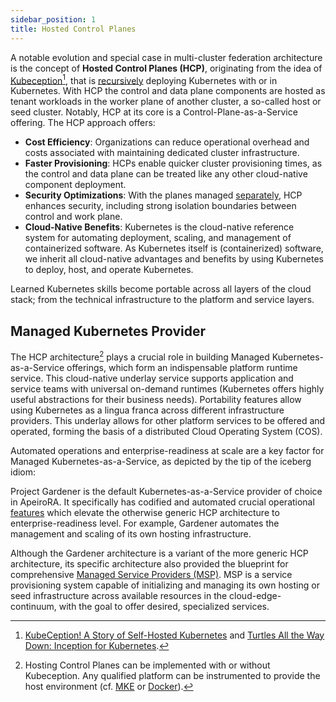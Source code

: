 ```yaml
---
sidebar_position: 1
title: Hosted Control Planes
---
```


A notable evolution and special case in multi-cluster federation architecture is the concept of **Hosted Control Planes (HCP)**, originating from the idea of [Kubeception](https://gardener.cloud/docs/getting-started/architecture/)[^1], that is [recursively](./../control-planes/index.mdx#interactions-of-planes) deploying Kubernetes with or in Kubernetes. With HCP the control and data plane components are hosted as tenant workloads in the worker plane of another cluster, a so-called host or seed cluster. Notably, HCP at its core is a Control-Plane-as-a-Service offering. The HCP approach offers:

- **Cost Efficiency**: Organizations can reduce operational overhead and costs associated with maintaining dedicated cluster infrastructure.
- **Faster Provisioning**: HCPs enable quicker cluster provisioning times, as the control and data plane can be treated like any other cloud-native component deployment.
- **Security Optimizations**: With the planes managed [separately](./../control-planes/crt.mdx), HCP enhances security, including strong isolation boundaries between control and work plane.
- **Cloud-Native Benefits**: Kubernetes is the cloud-native reference system for automating deployment, scaling, and management of containerized software. As Kubernetes itself is (containerized) software, we inherit all cloud-native advantages and benefits by using Kubernetes to deploy, host, and operate Kubernetes.

<ApeiroFigure src="/multi-cluster-federation/img/hcp.svg"
  alt="Hosted Control Planes"
  caption="Hosted Control Planes"
  width="100%"/>

Learned Kubernetes skills become portable across all layers of the cloud stack; from the technical infrastructure to the platform and service layers.

[^1]: [KubeCeption! A Story of Self-Hosted Kubernetes](https://www.youtube.com/watch?v=EbNxGK9MwN4) and [Turtles All the Way Down: Inception for Kubernetes](https://www.youtube.com/watch?v=DFz9qhUvO3U).

## Managed Kubernetes Provider

The HCP architecture[^2] plays a crucial role in building Managed Kubernetes-as-a-Service offerings, which form an indispensable platform runtime service. This cloud-native underlay service supports application and service teams with universal on-demand runtimes (Kubernetes offers highly useful abstractions for their business needs). Portability features allow using Kubernetes as a lingua franca across different infrastructure providers. This underlay allows for other platform services to be offered and operated, forming the basis of a distributed Cloud Operating System (COS).

Automated operations and enterprise-readiness at scale are a key factor for Managed Kubernetes-as-a-Service, as depicted by the tip of the iceberg idiom:

<ApeiroFigure src="https://gardener.cloud/__resources/operating-apps_5e49bc.png"
  alt="Operating K8s"
  caption="Operating K8s"
  source="Gardener documentation"
  width="100%"/>


Project <Project>Gardener</Project> is the default Kubernetes-as-a-Service provider of choice in ApeiroRA. It specifically has codified and automated crucial operational [features](https://gardener.cloud/docs/gardener/) which elevate the otherwise generic HCP architecture to enterprise-readiness level. For example, Gardener automates the management and scaling of its own hosting infrastructure.

Although the Gardener architecture is a variant of the more generic HCP architecture, its specific architecture also provided the blueprint for comprehensive [Managed Service Providers (MSP)](./../services/managed-service-provider-pattern.mdx). MSP is a service provisioning system capable of initializing and managing its own hosting or seed infrastructure across available resources in the cloud-edge-continuum, with the goal to offer desired, specialized services.

<ApeiroFigure src="/multi-cluster-federation/img/gardener.svg"
  alt="Gardener Schematics"
  caption="Gardener Schematics"
  width="100%"/>

[^2]: Hosting Control Planes can be implemented with or without Kubeception. Any qualified platform can be instrumented to provide the host environment (cf. [MKE](https://d2iq.com/blog/introducing-mesosphere-kubernetes-engine-mke) or [Docker](https://www.docker.com/resources/kubernetes-and-docker/)).